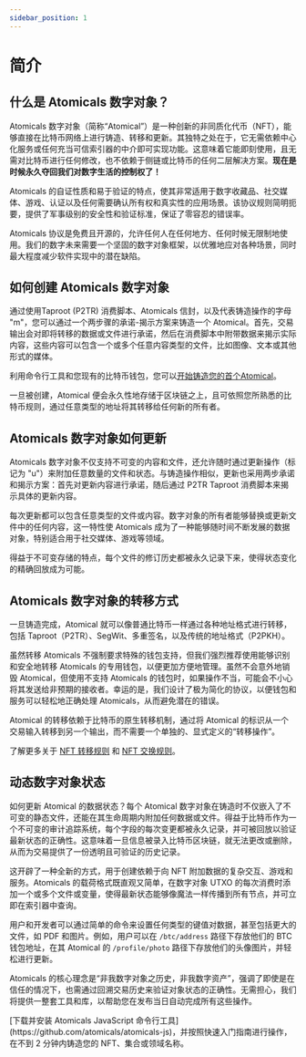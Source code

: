---
sidebar_position: 1
---

# 简介

## 什么是 Atomicals 数字对象？

Atomicals 数字对象（简称“Atomical”）是一种创新的非同质化代币（NFT），能够直接在比特币网络上进行铸造、转移和更新。其独特之处在于，它无需依赖中心化服务或任何充当可信索引器的中介即可实现功能。这意味着它能即刻使用，且无需对比特币进行任何修改，也不依赖于侧链或比特币的任何二层解决方案。**现在是时候永久夺回我们对数字生活的控制权了！**

Atomicals 的自证性质和易于验证的特点，使其非常适用于数字收藏品、社交媒体、游戏、认证以及任何需要确认所有权和真实性的应用场景。该协议规则简明扼要，提供了军事级别的安全性和验证标准，保证了零容忍的错误率。

Atomicals 协议是免费且开源的，允许任何人在任何地方、任何时候无限制地使用。我们的数字未来需要一个坚固的数字对象框架，以优雅地应对各种场景，同时最大程度减少软件实现中的潜在缺陷。

## 如何创建 Atomicals 数字对象

通过使用Taproot (P2TR) 消费脚本、Atomicals 信封，以及代表铸造操作的字母 "m"，您可以通过一个两步骤的承诺-揭示方案来铸造一个 Atomical。首先，交易输出会对即将转移的数据或文件进行承诺，然后在消费脚本中附带数据来揭示实际内容，这些内容可以包含一个或多个任意内容类型的文件，比如图像、文本或其他形式的媒体。

利用命令行工具和您现有的比特币钱包，您可以[开始铸造您的首个Atomical](https://github.com/atomicals/atomicals-js)。

一旦被创建，Atomical 便会永久性地存储于区块链之上，且可依照您所熟悉的比特币规则，通过任意类型的地址将其转移给任何新的所有者。

## Atomicals 数字对象如何更新

Atomicals 数字对象不仅支持不可变的内容和文件，还允许随时通过更新操作（标记为 "u"）来附加任意数量的文件和状态。与铸造操作相似，更新也采用两步承诺和揭示方案：首先对更新内容进行承诺，随后通过 P2TR Taproot 消费脚本来揭示具体的更新内容。

每次更新都可以包含任意类型的文件或内容。数字对象的所有者能够替换或更新文件中的任何内容，这一特性使 Atomicals 成为了一种能够随时间不断发展的数据对象，特别适合用于社交媒体、游戏等领域。

得益于不可变存储的特点，每个文件的修订历史都被永久记录下来，使得状态变化的精确回放成为可能。

## Atomicals 数字对象的转移方式

一旦铸造完成，Atomical 就可以像普通比特币一样通过各种地址格式进行转移，包括 Taproot（P2TR）、SegWit、多重签名，以及传统的地址格式（P2PKH）。

虽然转移 Atomicals 不强制要求特殊的钱包支持，但我们强烈推荐使用能够识别和安全地转移 Atomicals 的专用钱包，以便更加方便地管理。虽然不会意外地销毁 Atomical，但使用不支持 Atomicals 的钱包时，如果操作不当，可能会不小心将其发送给非预期的接收者。幸运的是，我们设计了极为简化的协议，以便钱包和服务可以轻松地正确处理 Atomicals，从而避免潜在的错误。

Atomical 的转移依赖于比特币的原生转移机制，通过将 Atomical 的标识从一个交易输入转移到另一个输出，而不需要一个单独的、显式定义的“转移操作”。

了解更多关于 [NFT 转移规则](./normal-transfer-rules.mdx) 和 [NFT 交换规则](./swap-transfer-rules.mdx)。

## 动态数字对象状态

如何更新 Atomical 的数据状态？每个 Atomical 数字对象在铸造时不仅嵌入了不可变的静态文件，还能在其生命周期内附加任何数据或文件。得益于比特币作为一个不可变的审计追踪系统，每个字段的每次变更都被永久记录，并可被回放以验证最新状态的正确性。这意味着一旦信息被录入比特币区块链，就无法更改或删除，从而为交易提供了一份透明且可验证的历史记录。

这开辟了一种全新的方式，用于创建依赖于向 NFT 附加数据的复杂交互、游戏和服务。Atomicals 的载荷格式既直观又简单，在数字对象 UTXO 的每次消费时添加一个或多个文件或变量，使得最新状态能够像魔法一样传播到所有节点，并可立即在索引器中查询。

用户和开发者可以通过简单的命令来设置任何类型的键值对数据，甚至包括更大的文件，如 PDF 和图片。例如，用户可以在 `/btc/address` 路径下存放他们的 BTC 钱包地址，在其 Atomical 的 `/profile/photo` 路径下存放他们的头像图片，并轻松进行更新。

Atomicals 的核心理念是“非我数字对象之历史，非我数字资产”，强调了即使是在信任的情况下，也需通过回溯交易历史来验证对象状态的正确性。无需担心，我们将提供一整套工具和库，以帮助您在发布当日自动完成所有这些操作。


<Admonition type="tip" icon="" title="⚡开始铸造您的第一个 Atomical 数字对象">
[下载并安装 Atomicals JavaScript 命令行工具](https://github.com/atomicals/atomicals-js)，并按照快速入门指南进行操作，在不到 2 分钟内铸造您的 NFT、集合或领域名称。
</Admonition>

